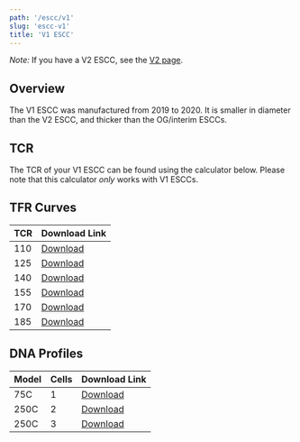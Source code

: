 ```yaml
---
path: '/escc/v1'
slug: 'escc-v1'
title: 'V1 ESCC'
---
```



_Note:_ If you have a V2 ESCC, see the [V2 page](/escc/v2).

## Overview

The V1 ESCC was manufactured from 2019 to 2020. It is smaller in diameter than the V2 ESCC, and thicker than the OG/interim ESCCs.

## TCR

The TCR of your V1 ESCC can be found using the calculator below. Please note that this calculator _only_ works with V1 ESCCs.

<TcrCalculator />

## TFR Curves

| TCR | Download Link                                                                                                                      |
| --- | ---------------------------------------------------------------------------------------------------------------------------------- |
| 110 | [Download](https://www.dropbox.com/sh/wvrajvkhm7ufxwy/AAD7TjRxLZtP-n3w-80cPzwLa/M22%20ESCC%20files?preview=M22+TCR110.ecigprofile) |
| 125 | [Download](https://www.dropbox.com/sh/wvrajvkhm7ufxwy/AAD7TjRxLZtP-n3w-80cPzwLa/M22%20ESCC%20files?preview=M22+TCR125.ecigprofile) |
| 140 | [Download](https://www.dropbox.com/sh/wvrajvkhm7ufxwy/AAD7TjRxLZtP-n3w-80cPzwLa/M22%20ESCC%20files?preview=M22+TCR140.ecigprofile) |
| 155 | [Download](https://www.dropbox.com/sh/wvrajvkhm7ufxwy/AAD7TjRxLZtP-n3w-80cPzwLa/M22%20ESCC%20files?preview=M22+TCR155.ecigprofile) |
| 170 | [Download](https://www.dropbox.com/sh/wvrajvkhm7ufxwy/AAD7TjRxLZtP-n3w-80cPzwLa/M22%20ESCC%20files?preview=M22+TCR170.ecigprofile) |
| 185 | [Download](https://www.dropbox.com/sh/wvrajvkhm7ufxwy/AAD7TjRxLZtP-n3w-80cPzwLa/M22%20ESCC%20files?preview=M22+TCR185.ecigprofile) |

## DNA Profiles

| Model | Cells | Download Link |
|-------|-------|---------------|
| 75C   | 1     | [Download](https://www.dropbox.com/sh/wvrajvkhm7ufxwy/AAD7TjRxLZtP-n3w-80cPzwLa/M22%20ESCC%20files?preview=75c+M22+ESCC.ecig) |
| 250C  | 2     | [Download](https://www.dropbox.com/sh/wvrajvkhm7ufxwy/AAD7TjRxLZtP-n3w-80cPzwLa/M22%20ESCC%20files?preview=250c+2cell+M22+ESCC.ecig) |
| 250C  | 3     | [Download](https://www.dropbox.com/sh/wvrajvkhm7ufxwy/AAD7TjRxLZtP-n3w-80cPzwLa/M22%20ESCC%20files?preview=250c+3cell+M22+ESCC.ecig) |
